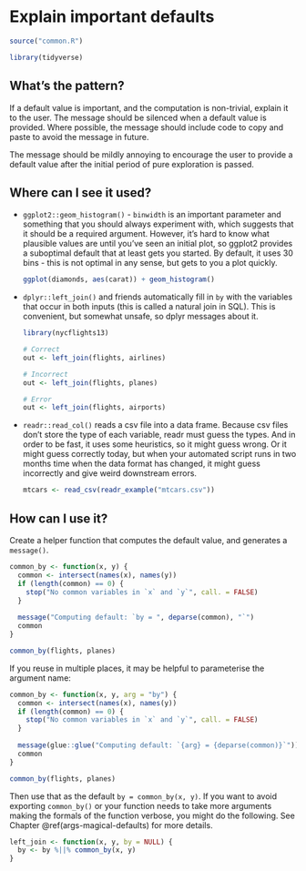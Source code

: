 # Explain important defaults {#args-explain}

```r
source("common.R")
```

```r
library(tidyverse)
```

## What's the pattern?

If a default value is important, and the computation is non-trivial, explain it to the user. The message should be silenced when a default value is provided. Where possible, the message should include code to copy and paste to avoid the message in future.

The message should be mildly annoying to encourage the user to provide a default value after the initial period of pure exploration is passed.


## Where can I see it used?

*   `ggplot2::geom_histogram()` - `binwidth` is an important parameter and 
    something that you should always experiment with, which suggests that it 
    should be a required argument. However, it's hard to know what plausible 
    values are until you've seen an initial plot, so ggplot2 provides a 
    suboptimal default that at least gets you started. By default, it uses 30 
    bins - this is not optimal in any sense, but gets to you a plot quickly. 
  
    ```r
    ggplot(diamonds, aes(carat)) + geom_histogram()
    ```

*   `dplyr::left_join()` and friends automatically fill in `by` with the 
    variables that occur in both inputs (this is called a natural join in SQL).
    This is convenient, but somewhat unsafe, so dplyr messages about it.
    
    ```r
    library(nycflights13)
    
    # Correct    
    out <- left_join(flights, airlines)
    
    # Incorrect
    out <- left_join(flights, planes)
    
    # Error
    out <- left_join(flights, airports)
    ```

*   `readr::read_col()` reads a csv file into a data frame. Because csv files 
    don't store the type of each variable, readr must guess the types. And in
    order to be fast, it uses some heuristics, so it might guess wrong. Or it
    might guess correctly today, but when your automated script runs in two 
    months time when the data format has changed, it might guess incorrectly
    and give weird downstream errors.

    ```r
    mtcars <- read_csv(readr_example("mtcars.csv"))
    ```

## How can I use it?

Create a helper function that computes the default value, and generates a `message()`.

```r
common_by <- function(x, y) {
  common <- intersect(names(x), names(y))
  if (length(common) == 0) {
    stop("No common variables in `x` and `y`", call. = FALSE)
  }
  
  message("Computing default: `by = ", deparse(common), "`")
  common
}

common_by(flights, planes)
```

If you reuse in multiple places, it may be helpful to parameterise the argument name:

```r
common_by <- function(x, y, arg = "by") {
  common <- intersect(names(x), names(y))
  if (length(common) == 0) {
    stop("No common variables in `x` and `y`", call. = FALSE)
  }
  
  message(glue::glue("Computing default: `{arg} = {deparse(common)}`"))
  common
}

common_by(flights, planes)
```

Then use that as the default `by = common_by(x, y)`. If you want to avoid exporting `common_by()` or your function needs to take more arguments making the formals of the function verbose, you might do the following. See Chapter \@ref(args-magical-defaults) for more details.

```r
left_join <- function(x, y, by = NULL) {
  by <- by %||% common_by(x, y)
}
```
